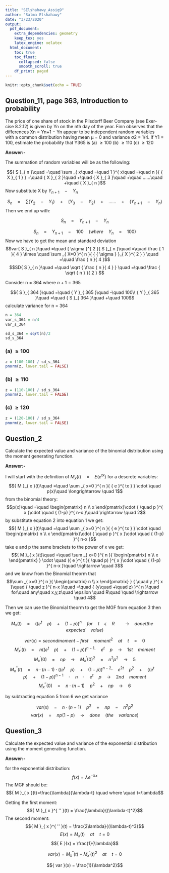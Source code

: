 ```yaml
---
title: "SElshahawy_Assig9"
author: "Salma Elshahawy"
date: "3/23/2020"
output: 
  pdf_document:
    extra_dependencies: geometry
    keep_tex: yes
    latex_engine: xelatex
  html_document:
    toc: true
    toc_float:
      collapsed: false
      smooth_scroll: true
    df_print: paged
---
```


```r
knitr::opts_chunk$set(echo = TRUE)
```

## Question_11, page 363, Introduction to probability

The price of one share of stock in the Pilsdorff Beer Company (see Exer- cise 8.2.12) is given by Yn on the nth day of the year. Finn observes that the differences Xn = Yn+1 − Yn appear to be independent random variables with a common distribution having mean μ = 0 and variance σ2 = 1/4. If Y1 = 100, estimate the probability that Y365 is
(a) $\ge 100$
(b) $\ge 110$
(c) $\ge 120$


**Answer:-**

The summation of random variables will be as the following:

$${ S }_{ n }\quad =\quad \sum _{ x\quad =\quad 1 }^{ x\quad =\quad n }{ { X }_{ 1 } } +\quad { X }_{ 2 }\quad +\quad { X }_{ 3 }\quad +\quad ......\quad +\quad { X }_{ n }$$
Now substitute X by ${ Y }_{ n+1 }\quad -\quad { Y }_{ n }$

$${ S }_{ n }\quad =\quad \sum { \left( { Y }_{ 2 }\quad -\quad { Y }_{ 1 } \right)  } \quad +\quad \left( { Y }_{ 3 }\quad -\quad { Y }_{ 2 } \right) \quad +\quad ......\quad +\quad \left( { Y }_{ n+1 }\quad -\quad { Y }_{ n } \right) $$ 
Then we end up with:

$${ S }_{ n }\quad =\quad { Y }_{ n+1 }\quad -\quad { Y }_{ n }$$ 

$${ S }_{ n }\quad =\quad { Y }_{ n+1 }\quad -\quad 100\quad (where\quad { Y }_{ n }\quad =\quad 100)$$
Now we have to get the mean and standard deviation 
$$var{ S }_{ n }\quad =\quad { \sigma  }^{ 2 }{ S }_{ n }\quad =\quad \frac { 1 }{ 4 } \times \quad \sum _{ X=0 }^{ n }{ { { \sigma  } }_{ X }^{ 2 } } \quad =\quad \frac { n }{ 4 }$$
$$SD{ S }_{ n }\quad =\quad \sqrt { \frac { n }{ 4 }  } \quad =\quad \frac { \sqrt { n }  }{ 2 } $$

Consider n = 364 where ${ n+1 } = 365$

$${ S }_{ 364 }\quad =\quad { Y }_{ 365 }\quad -\quad 100\\ { Y }_{ 365 }\quad =\quad { S }_{ 364 }\quad +\quad 100$$
calculate variance for n = 364

```r
n = 364
var_s_364 = n/4
var_s_364

sd_s_364 = sqrt(n)/2
sd_s_364
```


### (a) $\ge 100$

```r
z = (100-100) / sd_s_364
pnorm(z, lower.tail = FALSE)
```

### (b) $\ge 110$
```r
z = (110-100) / sd_s_364
pnorm(z, lower.tail = FALSE)
```

### (c) $\ge 120$

```r
z = (120-100) / sd_s_364
pnorm(z, lower.tail = FALSE)
```

## Question_2

Calculate the expected value and variance of the binomial distribution using the moment generating function.

**Answer:-**

I will start with the definition of ${ M }_{ x }(t)\quad =\quad E({ e }^{ tx })$
for a descrete variables:
$${ M }_{ x }(t)\quad =\quad \sum _{ x=0 }^{ n }{ { e }^{ tx } } \cdot \quad p(x)\quad \longrightarrow \quad 1$$
from the binomial theory:
$$p(x)\quad =\quad \begin{pmatrix} n \\ x \end{pmatrix}\cdot { \quad p }^{ x }\cdot \quad { (1-p) }^{ n-x }\quad \rightarrow \quad 2$$
by substitute equation 2 into equation 1 we get: 
$${ M }_{ x }(t)\quad =\quad \sum _{ x=0 }^{ n }{ { e }^{ tx } } \cdot \quad \begin{pmatrix} n \\ x \end{pmatrix}\cdot { \quad p }^{ x }\cdot \quad { (1-p) }^{ n-x }$$
take e and p the same brackets to the power of x we get:
$${ M }_{ x }(t)\quad =\quad \sum _{ x=0 }^{ n }{ \begin{pmatrix} n \\ x \end{pmatrix} } \cdot \quad ({ e }^{ t }{ \quad p) }^{ x }\cdot \quad { (1-p) }^{ n-x }\quad \rightarrow \quad 3$$
and we know from the Binomial theorm that
$$\sum _{ x=0 }^{ n }{ \begin{pmatrix} n \\ x \end{pmatrix} } { \quad y }^{ x }\quad { \quad z }^{ n-x }\quad =\quad { (y\quad +\quad z) }^{ n }\quad for\quad any\quad x,y,z\quad \epsilon \quad R\quad \quad \rightarrow \quad 4$$


Then we can use the Binomial theorm to get the MGF from equation 3 then we get:

$$ { M }_{ x }(t)\quad =\quad { (({ e }^{ t }{ \quad p) }\quad +\quad (1-p)) }^{ n }\quad for\quad t\quad \epsilon \quad R\quad \quad \rightarrow \quad done(the\quad expected\quad value)$$

$$var(x) = second moment - { first\quad moment }^{ 2 }\quad at\quad t\quad =\quad 0$$
$${ M }_{ x }^{ ' }(t)\quad =\quad n{ (({ e }^{ t }{ \quad p) }\quad +\quad (1-p)) }^{ n-1 }\cdot \quad { e }^{ t }{ \quad p }\quad \rightarrow \quad 1st\quad moment$$
$${ M }_{ x }^{ ' }(0)\quad =\quad np\quad \rightarrow \quad { { M }_{ x }^{ ' }(0) }^{ 2 }\quad =\quad { n }^{ 2 }{ p }^{ 2 }\quad \rightarrow \quad 5$$
$${ M }_{ x }^{ '' }(t)\quad =\quad n\cdot (n-1)\cdot { (({ e }^{ t }{ \quad p) }\quad +\quad (1-p)) }^{ n-2 }\cdot \quad { e }^{ 2t }{ \quad p }^{ 2 }\quad +\quad { (({ e }^{ t }{ \quad p) }\quad +\quad (1-p)) }^{ n-1 }\quad \cdot \quad n\quad \cdot \quad { e }^{ t }{ \quad p }\quad \rightarrow \quad 2nd\quad moment$$
$${ M }_{ x }^{ '' }(0)\quad =\quad n\cdot (n-1){ \quad p }^{ 2 }\quad +\quad np\quad \rightarrow \quad 6$$

by subtracting equation 5 from 6 we get variance

$$var(x)\quad =\quad n\cdot (n-1){ \quad p }^{ 2 }\quad +\quad np\quad -\quad { n }^{ 2 }{ p }^{ 2 }$$
$$var(x)\quad =\quad np(1-p)\quad \rightarrow \quad done\quad (the\quad variance)$$

## Question_3

Calculate the expected value and variance of the exponential distribution using the moment generating function.

**Answer:-**

for the exponential distribution:
$$f(x)=\lambda e^{-\lambda x}$$
The MGF should be:
$${ M }_{ x }(t)=\frac{\lambda}{\lambda-t} \quad where \quad t<\lambda$$

Getting the first moment:
$${ M }_{ x }^{ '' }(t) = \frac{\lambda}{(\lambda-t)^2}$$
The second moment:
$${ M }_{ x }^{ '' }(t) = \frac{2\lambda}{(\lambda-t)^3}$$
$${ E }(x) = { M }_{ x }(t) \quad at \quad t = 0$$
$${ E }(x) = \frac{1}{\lambda}$$

$${ var }(x) = { M }_{ x }^{ '' }(t)-{ M }_{ x }^{ ' }(t)^2 \quad at \quad t = 0$$

$${ var }(x) = \frac{1}{\lambda^2}$$




